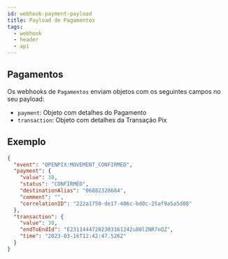 ```yaml
---
id: webhook-payment-payload
title: Payload de Pagamentos
tags:
  - webhook
  - header
  - api
---
```


## Pagamentos

Os webhooks de `Pagamentos` enviam objetos com os seguintes campos no seu payload:

- `payment`: Objeto com detalhes do Pagamento
- `transaction`: Objeto com detalhes da Transação Pix

## Exemplo

```json
{
  "event": "OPENPIX:MOVEMENT_CONFIRMED",
  "payment": {
    "value": 30,
    "status": "CONFIRMED",
    "destinationAlias": "06882328684",
    "comment": "",
    "correlationID": "222a1750-de17-406c-bd0c-25af9a5a5d08"
  },
  "transaction": {
    "value": 30,
    "endToEndId": "E23114447202303161242u80lZNR7nQZ",
    "time": "2023-03-16T12:42:47.526Z"
  }
}
```

